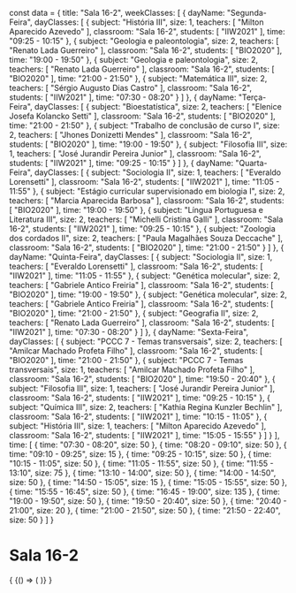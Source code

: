 const data = {
  title: "Sala 16-2",
  weekClasses: [
    {
      dayName: "Segunda-Feira",
      dayClasses: [
        {
          subject: "História III",
          size: 1,
          teachers: [
            "Milton Aparecido Azevedo"
          ],
          classroom: "Sala 16-2",
          students: [
            "IIW2021"
          ],
          time: "09:25 - 10:15"
        },
        {
          subject: "Geologia e paleontologia",
          size: 2,
          teachers: [
            "Renato Lada Guerreiro"
          ],
          classroom: "Sala 16-2",
          students: [
            "BIO2020"
          ],
          time: "19:00 - 19:50"
        },
        {
          subject: "Geologia e paleontologia",
          size: 2,
          teachers: [
            "Renato Lada Guerreiro"
          ],
          classroom: "Sala 16-2",
          students: [
            "BIO2020"
          ],
          time: "21:00 - 21:50"
        },
        {
          subject: "Matemática III",
          size: 2,
          teachers: [
            "Sérgio Augusto Dias Castro"
          ],
          classroom: "Sala 16-2",
          students: [
            "IIW2021"
          ],
          time: "07:30 - 08:20"
        }
      ]
    },
    {
      dayName: "Terça-Feira",
      dayClasses: [
        {
          subject: "Bioestatística",
          size: 2,
          teachers: [
            "Elenice Josefa Kolancko Setti"
          ],
          classroom: "Sala 16-2",
          students: [
            "BIO2020"
          ],
          time: "21:00 - 21:50"
        },
        {
          subject: "Trabalho de conclusão de curso I",
          size: 2,
          teachers: [
            "Jhones Donizetti Mendes"
          ],
          classroom: "Sala 16-2",
          students: [
            "BIO2020"
          ],
          time: "19:00 - 19:50"
        },
        {
          subject: "Filosofia III",
          size: 1,
          teachers: [
            "José Jurandir Pereira Junior"
          ],
          classroom: "Sala 16-2",
          students: [
            "IIW2021"
          ],
          time: "09:25 - 10:15"
        }
      ]
    },
    {
      dayName: "Quarta-Feira",
      dayClasses: [
        {
          subject: "Sociologia II",
          size: 1,
          teachers: [
            "Everaldo Lorensetti"
          ],
          classroom: "Sala 16-2",
          students: [
            "IIW2021"
          ],
          time: "11:05 - 11:55"
        },
        {
          subject: "Estágio curricular supervisionado em biologia I",
          size: 2,
          teachers: [
            "Marcia Aparecida Barbosa"
          ],
          classroom: "Sala 16-2",
          students: [
            "BIO2020"
          ],
          time: "19:00 - 19:50"
        },
        {
          subject: "Língua Portuguesa e Literatura III",
          size: 2,
          teachers: [
            "Michelli Cristina Galli"
          ],
          classroom: "Sala 16-2",
          students: [
            "IIW2021"
          ],
          time: "09:25 - 10:15"
        },
        {
          subject: "Zoologia dos cordados II",
          size: 2,
          teachers: [
            "Paula Magalhães Souza Deccache"
          ],
          classroom: "Sala 16-2",
          students: [
            "BIO2020"
          ],
          time: "21:00 - 21:50"
        }
      ]
    },
    {
      dayName: "Quinta-Feira",
      dayClasses: [
        {
          subject: "Sociologia II",
          size: 1,
          teachers: [
            "Everaldo Lorensetti"
          ],
          classroom: "Sala 16-2",
          students: [
            "IIW2021"
          ],
          time: "11:05 - 11:55"
        },
        {
          subject: "Genética molecular",
          size: 2,
          teachers: [
            "Gabriele Antico Freiria"
          ],
          classroom: "Sala 16-2",
          students: [
            "BIO2020"
          ],
          time: "19:00 - 19:50"
        },
        {
          subject: "Genética molecular",
          size: 2,
          teachers: [
            "Gabriele Antico Freiria"
          ],
          classroom: "Sala 16-2",
          students: [
            "BIO2020"
          ],
          time: "21:00 - 21:50"
        },
        {
          subject: "Geografia II",
          size: 2,
          teachers: [
            "Renato Lada Guerreiro"
          ],
          classroom: "Sala 16-2",
          students: [
            "IIW2021"
          ],
          time: "07:30 - 08:20"
        }
      ]
    },
    {
      dayName: "Sexta-Feira",
      dayClasses: [
        {
          subject: "PCCC 7 - Temas transversais",
          size: 2,
          teachers: [
            "Amilcar Machado Profeta Filho"
          ],
          classroom: "Sala 16-2",
          students: [
            "BIO2020"
          ],
          time: "21:00 - 21:50"
        },
        {
          subject: "PCCC 7 - Temas transversais",
          size: 1,
          teachers: [
            "Amilcar Machado Profeta Filho"
          ],
          classroom: "Sala 16-2",
          students: [
            "BIO2020"
          ],
          time: "19:50 - 20:40"
        },
        {
          subject: "Filosofia III",
          size: 1,
          teachers: [
            "José Jurandir Pereira Junior"
          ],
          classroom: "Sala 16-2",
          students: [
            "IIW2021"
          ],
          time: "09:25 - 10:15"
        },
        {
          subject: "Química III",
          size: 2,
          teachers: [
            "Kathia Regina Kunzler Bechlin"
          ],
          classroom: "Sala 16-2",
          students: [
            "IIW2021"
          ],
          time: "10:15 - 11:05"
        },
        {
          subject: "História III",
          size: 1,
          teachers: [
            "Milton Aparecido Azevedo"
          ],
          classroom: "Sala 16-2",
          students: [
            "IIW2021"
          ],
          time: "15:05 - 15:55"
        }
      ]
    }
  ],
  time: [
    {
      time: "07:30 - 08:20",
      size: 50
    },
    {
      time: "08:20 - 09:10",
      size: 50
    },
    {
      time: "09:10 - 09:25",
      size: 15
    },
    {
      time: "09:25 - 10:15",
      size: 50
    },
    {
      time: "10:15 - 11:05",
      size: 50
    },
    {
      time: "11:05 - 11:55",
      size: 50
    },
    {
      time: "11:55 - 13:10",
      size: 75
    },
    {
      time: "13:10 - 14:00",
      size: 50
    },
    {
      time: "14:00 - 14:50",
      size: 50
    },
    {
      time: "14:50 - 15:05",
      size: 15
    },
    {
      time: "15:05 - 15:55",
      size: 50
    },
    {
      time: "15:55 - 16:45",
      size: 50
    },
    {
      time: "16:45 - 19:00",
      size: 135
    },
    {
      time: "19:00 - 19:50",
      size: 50
    },
    {
      time: "19:50 - 20:40",
      size: 50
    },
    {
      time: "20:40 - 21:00",
      size: 20
    },
    {
      time: "21:00 - 21:50",
      size: 50
    },
    {
      time: "21:50 - 22:40",
      size: 50
    }
  ]
}

# Sala 16-2

<div>
  {
    <BrowserOnly>
      {() => (
        <Grid
          title={data.title}
          weekClasses={data.weekClasses}
          time={data.time}
        />
      )}
    </BrowserOnly>
  }
</div>
